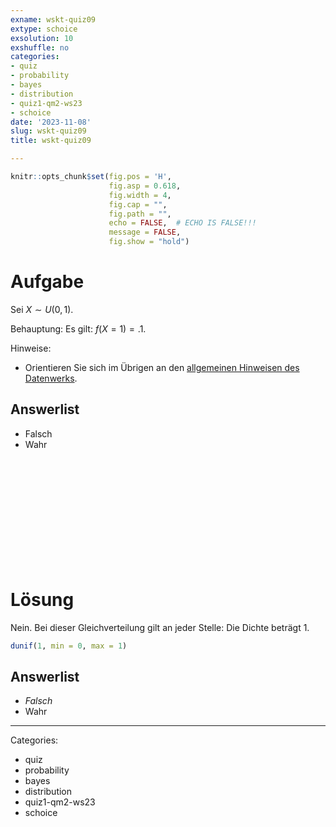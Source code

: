 ```yaml
---
exname: wskt-quiz09
extype: schoice
exsolution: 10
exshuffle: no
categories:
- quiz
- probability
- bayes
- distribution
- quiz1-qm2-ws23
- schoice
date: '2023-11-08'
slug: wskt-quiz09
title: wskt-quiz09

---
```





```r
knitr::opts_chunk$set(fig.pos = 'H',
                      fig.asp = 0.618,
                      fig.width = 4,
                      fig.cap = "", 
                      fig.path = "",
                      echo = FALSE,  # ECHO IS FALSE!!!
                      message = FALSE,
                      fig.show = "hold")
```






# Aufgabe


Sei $X \sim U(0, 1)$. 

Behauptung: Es gilt: $f(X=1) = .1$.

Hinweise:

- Orientieren Sie sich im Übrigen an den [allgemeinen Hinweisen des Datenwerks](https://datenwerk.netlify.app/hinweise).


Answerlist
----------

* Falsch
* Wahr


</br>
</br>
</br>
</br>
</br>
</br>
</br>
</br>
</br>
</br>

# Lösung

Nein. Bei dieser Gleichverteilung gilt an jeder Stelle: Die Dichte beträgt 1.

```r
dunif(1, min = 0, max = 1)
```



Answerlist
----------


* *Falsch*
* Wahr








---

Categories: 

- quiz
- probability
- bayes
- distribution
- quiz1-qm2-ws23
- schoice

